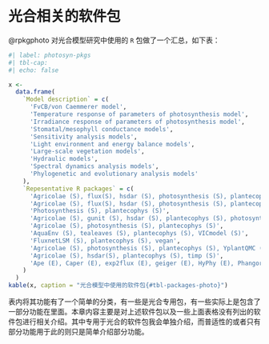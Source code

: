 # 光合相关的软件包 {#sec-photo-packages}

@rpkgphoto 对光合模型研究中使用的 `R` 包做了一个汇总，如下表：

```r
#| label: photosyn-pkgs
#| tbl-cap: 
#| echo: false

x <-
  data.frame(
    `Model description` = c(
      'FvCB/von Caemmerer model',
      'Temperature response of parameters of photosynthesis model',
      'Irradiance response of parameters of photosynthesis model',
      'Stomatal/mesophyll conductance models',
      'Sensitivity analysis models',
      'Light environment and energy balance models',
      'Large-scale vegetation models',
      'Hydraulic models',
      'Spectral dynamics analysis models',
      'Phylogenetic and evolutionary analysis models'
    ),
    `Repesentative R packages` = c(
      'Agricolae (S), flux(S), hsdar (S), photosynthesis (S), plantecophys (S), rpmodel(S), YplantQMC(S)',
      'Agricolae (S), flux(S), hsdar (S), photosynthesis (S), plantecophys (S), rpmodel (S), YplantQMC (S)',
      'Photosynthesis (S), plantecophys (S)',
      'Agricolae (S), gunit (S), hsdar (S), plantecophys (S), photosynthesis (S), SuessR (S), YplantQMC (S) ',
      'Agricolae (S), photosynthesis (S), plantecophys (S)',
      'AquaEnv (S), tealeaves (S), plantecophys (S), VICmodel (S)',
      'FluxnetLSM (S), plantecophys (S), vegan',
      'Agricolae (S), photosynthesis (S), plantecophys (S), YplantQMC (S) ',
      'Agricolae (S), hsdar(S), plantecophys (S), timp (S)',
      'Ape (E), Caper (E), exp2flux (E), geiger (E), HyPhy (E), Phangorn (E), phyloch (E), phytools (E)'
    )
  )
kable(x, caption = "光合模型中使用的软件包{#tbl-packages-photo}")

```

表内将其功能有了一个简单的分类，有一些是光合专用包，有一些实际上是包含了一部分功能在里面。本章内容主要是对上述软件包以及一些上面表格没有列出的软件包进行相关介绍。其中专用于光合的软件包我会单独介绍，而普适性的或者只有部分功能用于此的则只是简单介绍部分功能。


